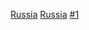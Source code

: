 {{Commons category|Federal subjects of Russia}}
{{Catmore}}

[[Category:各国联邦主体|Russia]]
[[Category:欧洲各国一级行政区|Russia]]
[[Category:俄罗斯联邦行政区划单位|#1]]